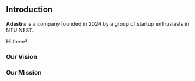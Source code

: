 ## Introduction

**Adastra** is a company founded in 2024 by a group of startup enthusiasts in NTU NEST.

 
<Callout emoji="🫵">
  Hi there!
</Callout>

### Our Vision

### Our Mission